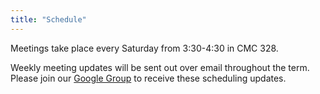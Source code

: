 ```yaml
---
title: "Schedule"
---
```


Meetings take place every Saturday from 3:30-4:30 in CMC 328. 

Weekly meeting updates will be sent out over email throughout the term. Please join our [Google Group](https://groups.google.com/a/carleton.edu/forum/#!forum/carletonalgoclub.group "Join Our Google Group") to receive these scheduling updates.